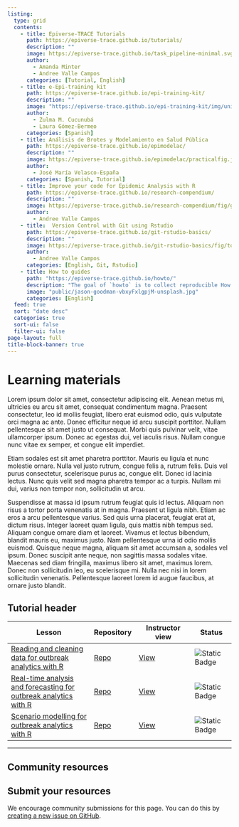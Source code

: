 ```yaml
---
listing:
  type: grid
  contents:
    - title: Epiverse-TRACE Tutorials
      path: https://epiverse-trace.github.io/tutorials/
      description: ""
      image: https://epiverse-trace.github.io/task_pipeline-minimal.svg
      author: 
        - Amanda Minter
        - Andree Valle Campos
      categories: [Tutorial, English]
    - title: e-Epi-training kit
      path: https://epiverse-trace.github.io/epi-training-kit/
      description: ""
      image: "https://epiverse-trace.github.io/epi-training-kit/img/unidades.png"
      author:
        - Zulma M. Cucunubá
        - Laura Gómez-Bermeo
      categories: [Spanish]
    - title: Análisis de Brotes y Modelamiento en Salud Pública 
      path: https://epiverse-trace.github.io/epimodelac/
      description: ""
      image: https://epiverse-trace.github.io/epimodelac/practicalfig.jpg
      author: 
        - José María Velasco-España
      categories: [Spanish, Tutorial]
    - title: Improve your code for Epidemic Analysis with R
      path: https://epiverse-trace.github.io/research-compendium/
      description: ""
      image: https://epiverse-trace.github.io/research-compendium/fig/goal-intro.png
      author: 
        - Andree Valle Campos
    - title:  Version Control with Git using Rstudio 
      path: https://epiverse-trace.github.io/git-rstudio-basics/
      description: ""
      image: https://epiverse-trace.github.io/git-rstudio-basics/fig/topic-git.png
      author: 
        - Andree Valle Campos
      categories: [English, Git, Rstudio]
    - title: How to guides
      path: "https://epiverse-trace.github.io/howto/"
      description: "The goal of `howto` is to collect reproducible How to guides of Outbreak data analysis tasks using `R` packages."
      image: "public/jason-goodman-vbxyFxlgpjM-unsplash.jpg"
      categories: [English]
  feed: true
  sort: "date desc"
  categories: true
  sort-ui: false
  filter-ui: false
page-layout: full
title-block-banner: true
---
```


# Learning materials

Lorem ipsum dolor sit amet, consectetur adipiscing elit. Aenean metus mi, ultricies eu arcu sit amet, consequat condimentum magna. Praesent consectetur, leo id mollis feugiat, libero erat euismod odio, quis vulputate orci magna ac ante. Donec efficitur neque id arcu suscipit porttitor. Nullam pellentesque sit amet justo ut consequat. Morbi quis pulvinar velit, vitae ullamcorper ipsum. Donec ac egestas dui, vel iaculis risus. Nullam congue nunc vitae ex semper, et congue elit imperdiet.

Etiam sodales est sit amet pharetra porttitor. Mauris eu ligula et nunc molestie ornare. Nulla vel justo rutrum, congue felis a, rutrum felis. Duis vel purus consectetur, scelerisque purus ac, congue elit. Donec id lacinia lectus. Nunc quis velit sed magna pharetra tempor ac a turpis. Nullam mi dui, varius non tempor non, sollicitudin ut arcu.

Suspendisse at massa id ipsum rutrum feugiat quis id lectus. Aliquam non risus a tortor porta venenatis at in magna. Praesent ut ligula nibh. Etiam ac eros a arcu pellentesque varius. Sed quis urna placerat, feugiat erat at, dictum risus. Integer laoreet quam ligula, quis mattis nibh tempus sed. Aliquam congue ornare diam et laoreet. Vivamus et lectus bibendum, blandit mauris eu, maximus justo. Nam pellentesque urna id odio mollis euismod. Quisque neque magna, aliquam sit amet accumsan a, sodales vel ipsum. Donec suscipit ante neque, non sagittis massa sodales vitae. Maecenas sed diam fringilla, maximus libero sit amet, maximus lorem. Donec non sollicitudin leo, eu scelerisque mi. Nulla nec nisi in lorem sollicitudin venenatis. Pellentesque laoreet lorem id augue faucibus, at ornare justo blandit.

## Tutorial header

| Lesson                                                                                                                 | Repository                                                 | Instructor view                                                                 | Status                                                     |
| ---------------------------------------------------------------------------------------------------------------------- | ---------------------------------------------------------- | ------------------------------------------------------------------------------- | ---------------------------------------------------------- |
| [Reading and cleaning data for outbreak analytics with R](https://epiverse-trace.github.io/tutorials-early/)           | [Repo](https://github.com/epiverse-trace/tutorials-early)  | [View](https://epiverse-trace.github.io/tutorials-early/instructor/index.html)  | ![Static Badge](https://img.shields.io/badge/alpha-991b1b) |
| [Real-time analysis and forecasting for outbreak analytics with R](https://epiverse-trace.github.io/tutorials-middle/) | [Repo](https://github.com/epiverse-trace/tutorials-middle) | [View](https://epiverse-trace.github.io/tutorials-middle/instructor/index.html) | ![Static Badge](https://img.shields.io/badge/alpha-991b1b) |
| [Scenario modelling for outbreak analytics with R](https://epiverse-trace.github.io/tutorials-late/)                   | [Repo](https://github.com/epiverse-trace/tutorials-late)   | [View](https://epiverse-trace.github.io/tutorials-late/instructor/index.html)   | ![Static Badge](https://img.shields.io/badge/alpha-991b1b) |

---

## Community resources

:::{.callout-note}

## Submit your resources

We encourage community submissions for this page. You can do this by [creating a new issue on GitHub](https://github.com/epiverse-trace/epiverse-trace.github.io/issues/new?assignees=&labels=&projects=&template=other_issue.md&title=).
:::

